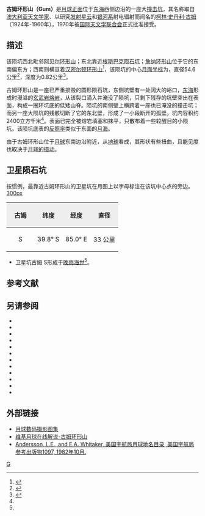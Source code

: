 {{lunar crater data|
 image=Gum crater 4009 h2.jpg|
 caption=月球轨道器4号拍摄的图像，显示了三分之二的古姆环形山|
 latitude=40.34|
 N_or_S=S|
 longitude=88.91|
 E_or_W=E|
 diameter=54.6公里|
 depth=0.82公里|
 colong=272|
 eponym=柯林·史丹利·古姆}}
'''古姆环形山（Gum）'''是[[月球正面|月球正面]]位于[[东方海|东海]]西侧边沿的一座大[[撞击坑|撞击坑]]，其名称取自[[澳大利亚|澳大利亚]][[天文学家|天文学家]]、以研究[[发射星云|发射星云]]和[[银河系|银河系]]射电辐射而闻名的[[柯林·史丹利·古姆|柯林·史丹利·古姆]]（1924年-1960年），1970年被[[国际天文学联合会|国际天文学联合会]]正式批准接受。

==描述==
该陨坑西北毗邻[[阿贝尔环形山|阿贝尔环形山]]；东北靠近[[根斯巴克陨石坑|根斯巴克陨石坑]]；[[詹纳环形山|詹纳环形山]]位于它的东南偏东方；西南则横亘着[[汉密尔顿环形山|汉密尔顿环形山]]<ref>{{Cite web |url=http://planetarynames.wr.usgs.gov/images/Lunar/lac_116_wac.pdf |title=Crater Gum on LAC-116 map |access-date=2016-07-30 |archive-date=2020-10-19 |archive-url=https://web.archive.org/web/20201019164233/https://planetarynames.wr.usgs.gov/images/Lunar/lac_116_wac.pdf |dead-url=no }}</ref>，该陨坑的中心[[月面坐标|月面坐标]]为{{Coord|40.34|S|88.91|E|globe:Moon|nogoogle=1|noosm=1}}，直径54.6公里<ref name="IAU">{{Cite web |url=http://planetarynames.wr.usgs.gov/Feature/2282 |title=Directory of the International Astronomical Union |access-date=2016-07-30 |archive-date=2019-08-02 |archive-url=https://web.archive.org/web/20190802091354/https://planetarynames.wr.usgs.gov/Feature/2282 |dead-url=no }}</ref>，深度为0.82公里<ref>{{Cite web |url=http://fisherka.csolutionshosting.net/astronote/plan/craterdepth/html/CraterDepthFeatureNameWestfall.html |title=John E. Westfall's Atlas of the Lunar Terminator, Cambridge Univ. Press (2000) |accessdate=2016-07-30 |archive-date=2014-12-18 |archive-url=https://archive.today/20141218234310/http://fisherka.csolutionshosting.net/astronote/plan/craterdepth/html/CraterDepthFeatureNameWestfall.html |dead-url=yes }}</ref>。

古姆环形山是一座已严重损毁的圆形陨石坑，东侧坑壁有一处阔大的峪口，[[东方海|东海]]形成时漫溢的[[玄武岩|玄武岩]][[熔岩|熔岩]]，从该裂口涌入并淹没了陨坑，只剩下残存的坑壁突出在表面，构成一圈环坑底的低矮山脊。陨坑的南侧壁上横跨着一座也已淹没的撞击坑；而另一座大陨坑的残骸切断了它的东北壁，形成了一小段断开的孤壁。坑内容积约2400立方千米<ref name="LICD"/>。表面已完全被熔岩填塞和抹平，只散布着一些较醒目的小陨坑。该陨坑底表的[[反照率|反照率]]类似于东面的[[月海|月海]]。

由于古姆环形山位于[[月球|月球]]东南边沿附近，从[[地球|地球]]看成，其形状有些扭曲，且能见度也取决于[[天平动|月球的摄动]]。

==卫星陨石坑==
按惯例，最靠近古姆环形山的卫星坑在月图上以字母标注在该坑中心点的旁边。
[[image:Gum_sattelite_craters_map.jpg|300px]]

{| class="wikitable"
!width="25%" style="background:#eeeeee;" |古姆
!width="25%" style="background:#eeeeee;" |纬度
!width="25%" style="background:#eeeeee;" |经度
!width="25%" style="background:#eeeeee;" |直径
|-
|align="center"|S
|align="center"|39.8° S
|align="center"|85.0° E
|align="center"|33 公里
|}{{clear}}
* 卫星坑古姆 S形成于[[晚雨海世|晚雨海世]]<ref name="LICD"/>。

==参考文献==
{{reflist}}

==另请参阅==
{{refbegin}}
* {{cite book
  | last1 = Andersson
  | first1 = L. E.
  | last2 = Whitaker
  | first2 = E. A.
  | authorlink2 = Ewen Whitaker
  | date = 1982
  | title = [[NASA|NASA]] Catalogue of Lunar Nomenclature
  | publisher = NASA RP-1097
  | ref = harv
  }}
* {{cite web
  | last = Blue
  | first = Jennifer
  | date = July 25, 2007
  | title = Gazetteer of Planetary Nomenclature
  | publisher = [[United_States_Geological_Survey|USGS]]
  | url = http://planetarynames.wr.usgs.gov/
  | accessdate = 2007-08-05
  | ref = harv
  | archive-date = 2018-12-25
  | archive-url = https://web.archive.org/web/20181225170157/https://planetarynames.wr.usgs.gov/
  | dead-url = no
  }}
* {{cite book
  | last1 = Bussey
  | first1 = B.
  | authorlink1 = Ben Bussey
  | last2 = Spudis
  | first2 = P.
  | authorlink2 = Paul Spudis
  | date = 2004
  | title = The Clementine Atlas of the Moon
  | publisher = Cambridge University Press
  | location = New York
  | isbn = 978-0-521-81528-4
  | ref = harv
  }}
* {{cite book
  | last1 = Cocks
  | first1 = Elijah E.
  | last2 = Cocks
  | first2 = Josiah C.
  | date = 1995
  | title = Who's Who on the Moon: A Biographical Dictionary of Lunar Nomenclature
  | url = https://archive.org/details/isbn_9780936389271
  | publisher = Tudor Publishers
  | isbn = 978-0-936389-27-1
  | ref = harv
  }}
* {{cite web
  | last = McDowell
  | first = Jonathan
  | date = July 15, 2007
  | url = http://host.planet4589.org/astro/lunar/
  | title = Lunar Nomenclature
  | publisher = Jonathan's Space Report
  | accessdate = 2007-10-24
  | ref = harv
  | archive-date = 2018-12-25
  | archive-url = https://web.archive.org/web/20181225170156/http://host.planet4589.org/astro/lunar/
  | dead-url = no
  }}
* {{cite journal| last1 = Menzel| first1 = D. H.| last2 = Minnaert| first2 = M.| last3 = Levin| first3 = B.| last4 = Dollfus| first4 = A.| last5 = Bell| first5 = B.| title = Report on Lunar Nomenclature by the Working Group of Commission 17 of the IAU| doi = 10.1007/BF00171763| journal = Space Science Reviews| volume = 12| issue = 2| pages = 136–186| date = 1971| bibcode = 1971SSRv...12..136M| ref = harv}}
* {{cite book
  | first = Patrick
  | last = Moore
  | authorlink = Patrick Moore
  | date = 2001
  | title = On the Moon
  | url = https://archive.org/details/patrickmooreonmo00patr
  | publisher = Sterling Publishing Co.
  | isbn = 978-0-304-35469-6
  | ref = harv
  }}
* {{cite book
  | first = Fred W.
  | last = Price
  | date = 1988
  | title = The Moon Observer's Handbook
  | publisher = Cambridge University Press
  | isbn = 978-0-521-33500-3
  | ref = harv
  }}
* {{cite book
  | last = Rükl
  | first = Antonín
  | authorlink = Antonín Rükl
  | date = 1990
  | title = Atlas of the Moon
  | publisher = Kalmbach Books
  | isbn = 978-0-913135-17-4
  | ref = harv
  }}
* {{cite book
  | last = Webb
  | first = Rev. T. W.
  | authorlink = Thomas William Webb
  | date = 1962
  | title = Celestial Objects for Common Telescopes
  | url = https://archive.org/details/celestialobjects00webb
  | edition = 6th revised
  | publisher = Dover
  | isbn = 978-0-486-20917-3
  | ref = harv
  }}
* {{cite book
  | first = Ewen A.
  | last = Whitaker
  | authorlink = Ewen Whitaker
  | date = 1999
  | title = Mapping and Naming the Moon
  | publisher = Cambridge University Press
  | isbn = 978-0-521-62248-6
  | ref = harv
  }}
* {{cite book
  | first = Peter T.
  | last = Wlasuk
  | date = 2000
  | title = Observing the Moon
  | publisher = Springer
  | isbn = 978-1-85233-193-1
  | ref = harv
 }}
{{refend}}

==外部链接==
* [http://www.lpi.usra.edu/resources/lunar_orbiter/bin/srch_nam.shtml?Gum%7C0 月球数码摄影图集] {{Wayback|url=http://www.lpi.usra.edu/resources/lunar_orbiter/bin/srch_nam.shtml?Gum%7C0 |date=20201127012750 }}
* [http://the-moon.wikispaces.com/Gum 维基月球在线解说-古姆环形山]{{Wayback|url=http://the-moon.wikispaces.com/Gum |date=20180530145557 }}
* [http://planet4589.org/astro/lunar/RP-1097.pdf Andersson, L.E., and E.A. Whitaker, 美国宇航局月球地名目录, 美国宇航局参考出版物1097, 1982年10月.]{{Wayback|url=http://planet4589.org/astro/lunar/RP-1097.pdf |date=20141006125838 }}

[[Category:月球环形山|G]]
{{月球環形山 (G-K)}}